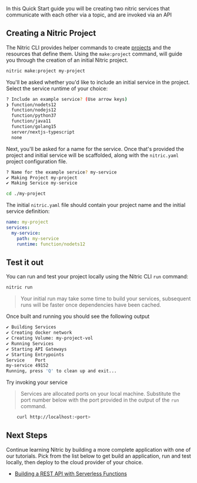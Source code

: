 In this Quick Start guide you will be creating two nitric services that communicate with each other via a topic, and are invoked via an API

## Creating a Nitric Project

The Nitric CLI provides helper commands to create [projects](./projects) and the resources that define them. Using the `make:project` command, will guide you through the creation of an initial Nitric project.

```bash
nitric make:project my-project
```

You'll be asked whether you'd like to include an initial service in the project. Select the service runtime of your choice:

```bash
? Include an example service? (Use arrow keys)
❯ function/nodets12
  function/nodejs12
  function/python37
  function/java11
  function/golang15
  server/nextjs-typescript
  none
```

Next, you'll be asked for a name for the service. Once that's provided the project and initial service will be scaffolded, along with the `nitric.yaml` project configuration file.

```bash
? Name for the example service? my-service
✔ Making Project my-project
✔ Making Service my-service

cd ./my-project
```

The initial `nitric.yaml` file should contain your project name and the initial service definition:

```yaml
name: my-project
services:
  my-service:
    path: my-service
    runtime: function/nodets12
```

## Test it out

You can run and test your project locally using the Nitric CLI `run` command:

```bash
nitric run
```

> Your initial run may take some time to build your services, subsequent runs will be faster once dependencies have been cached.

Once built and running you should see the following output

```bash
✔ Building Services
✔ Creating docker network
✔ Creating Volume: my-project-vol
✔ Running Services
✔ Starting API Gateways
✔ Starting Entrypoints
Service    Port
my-service 49152
Running, press 'Q' to clean up and exit...
```

Try invoking your service

> Services are allocated ports on your local machine. Substitute the port number below with the port provided in the output of the `run` command.

```bash
	curl http://localhost:<port>
```

## Next Steps

Continue learning Nitric by building a more complete application with one of our tutorials. Pick from the list below to get build an application, run and test locally, then deploy to the cloud provider of your choice.

- [Building a REST API with Serverless Functions](./tutorials/rest-api)
